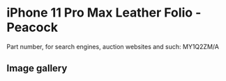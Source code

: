 
# iPhone 11 Pro Max Leather Folio - Peacock

Part number, for search engines, auction websites and such: MY1Q2ZM/A

## Image gallery

<div style={{ width: "768px" }}>
  <GalleryComponent
    images={[
      {
        original: "/everysource/MY1Q2.png",
        thumbnail: "/everypreview/MY1Q2.png",
      },
      {
        original: "/everysource/MY1Q2_AV1.png",
        thumbnail: "/everypreview/MY1Q2_AV1.png",
      },
      {
        original: "/everysource/MY1Q2_AV2.png",
        thumbnail: "/everypreview/MY1Q2_AV2.png",
      },
      {
        original: "/everysource/MY1Q2_AV3.png",
        thumbnail: "/everypreview/MY1Q2_AV3.png",
      },
      {
        original: "/everysource/MY1Q2_AV4.png",
        thumbnail: "/everypreview/MY1Q2_AV4.png",
      },
      {
        original: "/everysource/MY1Q2_AV5.png",
        thumbnail: "/everypreview/MY1Q2_AV5.png",
      }
    ]}
  />
</div>